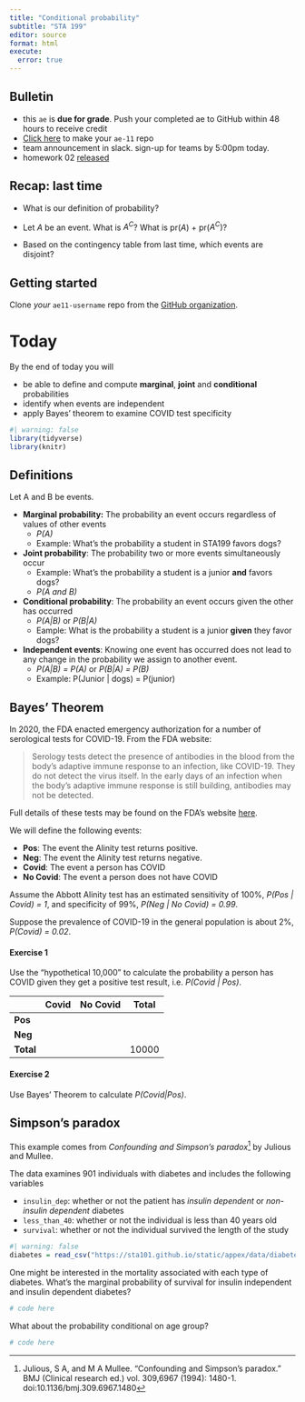 ```yaml
---
title: "Conditional probability"
subtitle: "STA 199"
editor: source
format: html
execute:
  error: true
---
```


## Bulletin

-   this `ae` is **due for grade**. Push your completed ae to GitHub within 48 hours to receive credit
-   [Click here](https://classroom.github.com/a/GMQtFgcP) to make your `ae-11` repo
-   team announcement in slack. sign-up for teams by 5:00pm today. 
-   homework 02 [released](/hw/hw-2.html)

## Recap: last time

- What is our definition of probability?

- Let $A$ be an event. What is $A^C$? What is pr($A$) + pr($A^C$)?

- Based on the contingency table from last time, which events are disjoint?

## Getting started

Clone *your* `ae11-username` repo from the [GitHub organization](https://github.com/sta199-sp23-1/).

# Today

By the end of today you will 

- be able to define and compute **marginal**, **joint** and **conditional** probabilities
- identify when events are independent
- apply Bayes' theorem to examine COVID test specificity

```r
#| warning: false
library(tidyverse)
library(knitr)
```

## Definitions

Let A and B be events.

-   **Marginal probability:** The probability an event occurs regardless of values of other events
    - *P(A)*
    - Example: What's the probability a student in STA199 favors dogs?

-   **Joint probability**: The probability two or more events simultaneously occur
    - Example: What's the probability a student is a junior **and** favors dogs?
    - *P(A and B)* 
  
-   **Conditional probability**: The probability an event occurs given the other has occurred
    - *P(A|B)* or *P(B|A)*
    - Eample: What is the probability a student is a junior **given** they favor dogs?

-   **Independent events**: Knowing one event has occurred does not lead to any change in the probability we assign to another event.
    - *P(A|B) = P(A)* or *P(B|A) = P(B)*
    - Example: P(Junior | dogs) = P(junior)

## Bayes' Theorem

In 2020, the FDA enacted emergency authorization for a number of serological tests for COVID-19. From the FDA website: 

> Serology tests detect the presence of antibodies in the blood from the body’s adaptive immune response to an infection, like COVID-19. They do not detect the virus itself. In the early days of an infection when the body's adaptive immune response is still building, antibodies may not be detected. 

Full details of these tests may be found on the FDA's website [here](https://www.fda.gov/medical-devices/coronavirus-disease-2019-covid-19-emergency-use-authorizations-medical-devices/eua-authorized-serology-test-performance).

We will define the following events:

-   **Pos**: The event the Alinity test returns positive.
-   **Neg**: The event the Alinity test returns negative.
-   **Covid**: The event a person has COVID
-   **No Covid**: The event a person does not have COVID

Assume the Abbott Alinity test has an estimated sensitivity of 100%, *P(Pos \| Covid) = 1*, and specificity of 99%, *P(Neg \| No Covid) = 0.99*.

Suppose the prevalence of COVID-19 in the general population is about 2%, *P(Covid) = 0.02*.

#### Exercise 1

Use the "hypothetical 10,000" to calculate the probability a person has COVID given they get a positive test result, i.e. *P(Covid | Pos)*.

|           | Covid | No Covid | Total |
|-----------|-------|----------|-------|
| **Pos**   |       |          |       |
| **Neg**   |       |          |       |
| **Total** |       |          | 10000 |


#### Exercise 2

Use Bayes' Theorem to calculate *P(Covid|Pos)*. 

## Simpson's paradox

This example comes from *Confounding and Simpson's paradox*^[Julious, S A, and M A Mullee. "Confounding and Simpson's paradox." BMJ (Clinical research ed.) vol. 309,6967 (1994): 1480-1. doi:10.1136/bmj.309.6967.1480] by Julious and Mullee.

The data examines 901 individuals with diabetes and includes the following variables

- `insulin_dep`: whether or not the patient has *insulin dependent* or *non-insulin dependent* diabetes
- `less_than_40`: whether or not the individual is less than 40 years old
- `survival`: whether or not the individual survived the length of the study

```r
#| warning: false
diabetes = read_csv("https://sta101.github.io/static/appex/data/diabetes.csv")
```

One might be interested in the mortality associated with each type of diabetes. What's the marginal probability of survival for insulin independent and insulin dependent diabetes?

```r
# code here
```

What about the probability conditional on age group?

```r
# code here
```

